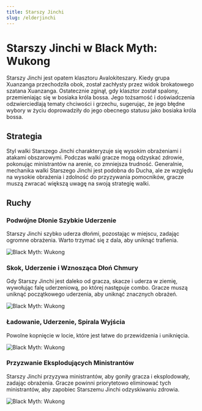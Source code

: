 ```yaml
---
title: Starszy Jinchi
slug: /elderjinchi
---
```


# Starszy Jinchi w Black Myth: Wukong

Starszy Jinchi jest opatem klasztoru Avalokiteszary. Kiedy grupa Xuanzanga przechodziła obok, został zachłysty przez widok brokatowego szatana Xuanzanga. Ostatecznie zginął, gdy klasztor został spalony, przemieniając się w bosiaka króla bossa. Jego tożsamość i doświadczenia odzwierciedlają tematy chciwości i grzechu, sugerując, że jego błędne wybory w życiu doprowadziły do jego obecnego statusu jako bosiaka króla bossa.

## Strategia

Styl walki Starszego Jinchi charakteryzuje się wysokim obrażeniami i atakami obszarowymi. Podczas walki gracze mogą odzyskać zdrowie, pokonując ministrantów na arenie, co zmniejsza trudność. Generalnie, mechanika walki Starszego Jinchi jest podobna do Ducha, ale ze względu na wysokie obrażenia i zdolność do przyzywania pomocników, gracze muszą zwracać większą uwagę na swoją strategię walki.

## Ruchy

### Podwójne Dłonie Szybkie Uderzenie

Starszy Jinchi szybko uderza dłońmi, pozostając w miejscu, zadając ogromne obrażenia. Warto trzymać się z dala, aby uniknąć trafienia.

<img src="https://image.informedainews.com/j1.gif" alt="Black Myth: Wukong"/>

### Skok, Uderzenie i Wznosząca Dłoń Chmury

Gdy Starszy Jinchi jest daleko od gracza, skacze i uderza w ziemię, wywołując falę uderzeniową, po której następuje combo. Gracze muszą uniknąć początkowego uderzenia, aby uniknąć znacznych obrażeń.

<img src="https://image.informedainews.com/j2.gif" alt="Black Myth: Wukong"/>

### Ładowanie, Uderzenie, Spirala Wyjścia

Powolne kopnięcie w locie, które jest łatwe do przewidzenia i uniknięcia.

<img src="https://image.informedainews.com/j3.gif" alt="Black Myth: Wukong"/>

### Przyzwanie Eksplodujących Ministrantów

Starszy Jinchi przyzywa ministrantów, aby goniły gracza i eksplodowały, zadając obrażenia. Gracze powinni priorytetowo eliminować tych ministrantów, aby zapobiec Starszemu Jinchi odzyskiwaniu zdrowia.

<img src="https://image.informedainews.com/j4.gif" alt="Black Myth: Wukong"/>